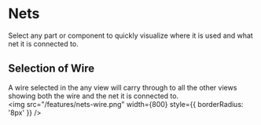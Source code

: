 # Nets

Select any part or component to quickly visualize where it is used and what net it is connected to. 

## Selection of Wire
A wire selected in the any view will carry through to all the other views showing both the wire and the net it is connected to.
<br />
<img src="/features/nets-wire.png" width={800} style={{ borderRadius: '8px' }} />
